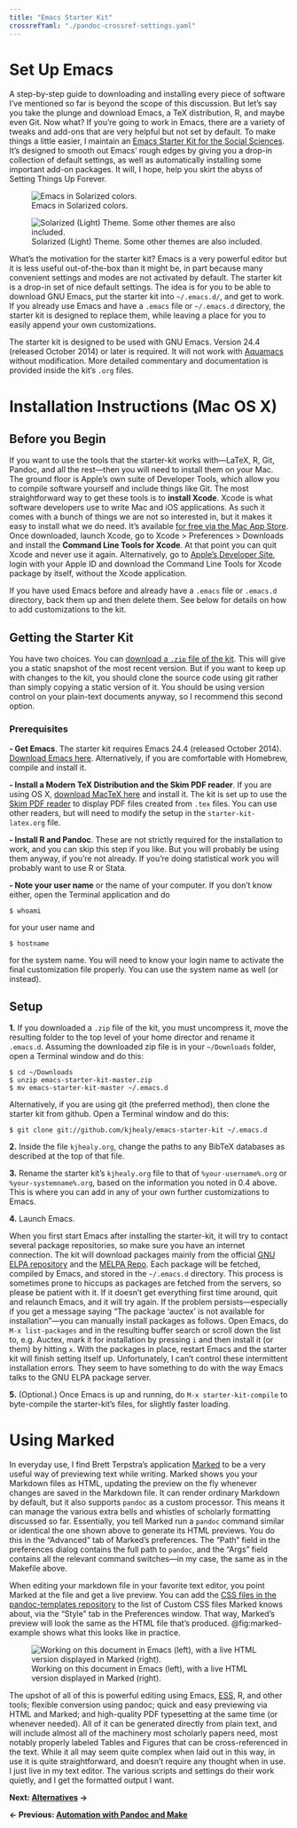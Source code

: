 ```yaml
---
title: "Emacs Starter Kit"
crossrefYaml: "./pandoc-crossref-settings.yaml"
---
```


# Set Up Emacs

A step-by-step guide to downloading and installing every piece of software I've mentioned so far is beyond the scope of this discussion. But let's say you take the plunge and download Emacs, a TeX distribution, R, and maybe even Git. Now what? If you're going to work in Emacs, there are a variety of tweaks and add-ons that are very helpful but not set by default. To make things a little easier, I maintain an [Emacs Starter Kit for the Social Sciences](http://kjhealy.github.com/emacs-starter-kit/). It's designed to smooth out Emacs' rough edges by giving you a drop-in collection of default settings, as well as automatically installing some important add-on packages. It will, I hope, help you skirt the abyss of Setting Things Up Forever.

![Emacs in Solarized colors.](figures/emacs-starter-kit.jpg){#fig:solarized}

![Solarized (Light) Theme. Some other themes are also
included.](figures/emacs-starter-kit-light.png){#fig:solarized-light}

What's the motivation for the starter kit? Emacs is a very powerful
editor but it is less useful out-of-the-box than it might be, in part
because many convenient settings and modes are not activated by default.
The starter kit is a drop-in set of nice default settings. The idea is
for you to be able to download GNU Emacs, put the starter kit into
`~/.emacs.d/`, and get to work. If you already use Emacs and have a
`.emacs` file or `~/.emacs.d` directory, the starter kit is designed to
replace them, while leaving a place for you to easily append your own
customizations.

The starter kit is designed to be used with GNU Emacs. Version 24.4
(released October 2014) or later is required. It will not work with
[Aquamacs](http://aquamacs.org/ "Aquamacs: Emacs for Mac OS X") without
modification. More detailed commentary and documentation is provided
inside the kit's `.org` files.

# Installation Instructions (Mac OS X)

## Before you Begin

If you want to use the tools that the starter-kit works with—LaTeX, R,
Git, Pandoc, and all the rest—then you will need to install them on your
Mac. The ground floor is Apple's own suite of Developer Tools, which
allow you to compile software yourself and include things like Git. The
most straightforward way to get these tools is to **install Xcode**.
Xcode is what software developers use to write Mac and iOS applications.
As such it comes with a bunch of things we are not so interested in, but
it makes it easy to install what we do need. It's available [for free
via the Mac App Store](https://developer.apple.com/xcode/). Once
downloaded, launch Xcode, go to Xcode &gt; Preferences &gt; Downloads
and install the **Command Line Tools for Xcode**. At that point you can
quit Xcode and never use it again. Alternatively, go to [Apple's
Developer Site](https://developer.apple.com/), login with your Apple ID
and download the Command Line Tools for Xcode package by itself, without
the Xcode application.

If you have used Emacs before and already have a `.emacs` file or
`.emacs.d` directory, back them up and then delete them. See below for
details on how to add customizations to the kit.

## Getting the Starter Kit

You have two choices. You can [download a `.zip` file of the
kit](https://github.com/kjhealy/emacs-starter-kit/archive/master.zip).
This will give you a static snapshot of the most recent version. But if
you want to keep up with changes to the kit, you should clone the source
code using git rather than simply copying a static version of it. You
should be using version control on your plain-text documents anyway, so
I recommend this second option.

### Prerequisites

**- Get Emacs**. The starter kit requires Emacs 24.4 (released October
2014). [Download Emacs
here](http://emacsformacosx.com/ "GNU Emacs For Mac OS X").
Alternatively, if you are comfortable with Homebrew, compile and install
it.

**- Install a Modern TeX Distribution and the Skim PDF reader**. If
you are using OS X, [download MacTeX
here](http://www.tug.org/mactex/ "MacTeX - TeX Users Group") and install
it. The kit is set up to use the [Skim PDF
reader](http://skim-app.sourceforge.net) to display PDF files created
from `.tex` files. You can use other readers, but will need to modify
the setup in the `starter-kit-latex.org` file.

**- Install R and Pandoc**. These are not strictly required for the
installation to work, and you can skip this step if you like. But you
will probably be using them anyway, if you're not already. If you're
doing statistical work you will probably want to use R or Stata. 

**- Note your user name** or the name of your computer. If you don't
know either, open the Terminal application and do

    $ whoami

for your user name and

    $ hostname

for the system name. You will need to know your login name to activate
the final customization file properly. You can use the system name as
well (or instead).

## Setup

**1.** If you downloaded a `.zip` file of the kit, you must uncompress
it, move the resulting folder to the top level of your home director and
rename it `.emacs.d`. Assuming the downloaded zip file is in your
`~/Downloads` folder, open a Terminal window and do this:

    $ cd ~/Downloads
    $ unzip emacs-starter-kit-master.zip
    $ mv emacs-starter-kit-master ~/.emacs.d

Alternatively, if you are using git (the preferred method), then clone
the starter kit from github. Open a Terminal window and do this:

    $ git clone git://github.com/kjhealy/emacs-starter-kit ~/.emacs.d

**2.** Inside the file `kjhealy.org`, change the paths to any BibTeX
databases as described at the top of that file.

**3.** Rename the starter kit's `kjhealy.org` file to that of
`%your-username%.org` or `%your-systemname%.org`, based on the
information you noted in 0.4 above. This is where you can add in any of
your own further customizations to Emacs.

**4.** Launch Emacs.

When you first start Emacs after installing the starter-kit, it will try
to contact several package repositories, so make sure you have an
internet connection. The kit will download packages mainly from the
official [GNU ELPA repository](http://http://elpa.gnu.org "Welcome to ELPA") and the [MELPA
Repo](http://melpa.milkbox.net "MELPA"). Each package will be fetched,
compiled by Emacs, and stored in the `~/.emacs.d` directory. This
process is sometimes prone to hiccups as packages are fetched from the
servers, so please be patient with it. If it doesn't get everything
first time around, quit and relaunch Emacs, and it will try again. If
the problem persists—especially if you get a message saying "The package
'auctex' is not available for installation"—you can manually install
packages as follows. Open Emacs, do `M-x list-packages` and in the
resulting buffer search or scroll down the list to, e.g. Auctex, mark it
for installation by pressing `i` and then install it (or them) by
hitting `x`. With the packages in place, restart Emacs and the starter
kit will finish setting itself up. Unfortunately, I can't control these
intermittent installation errors. They seem to have something to do with
the way Emacs talks to the GNU ELPA package server.

**5.** (Optional.) Once Emacs is up and running, do
`M-x starter-kit-compile` to byte-compile the starter-kit's files, for
slightly faster loading.


# Using Marked

In everyday use, I find Brett Terpstra's application [Marked](http://marked2app.com) to be a very useful way of previewing text while writing. Marked shows you your Markdown files as HTML, updating the preview on the fly whenever changes are saved in the Markdown file. It can render ordinary Markdown by default, but it also supports `pandoc` as a custom processor. This means it can manage the various extra bells and whistles of scholarly formatting discussed so far. Essentially, you tell Marked run a `pandoc` command similar or identical the one shown above to generate its HTML previews. You do this in the "Advanced" tab of Marked's preferences. The "Path" field in the preferences dialog contains the full path to `pandoc`, and the "Args" field contains all the relevant command switches---in my case, the same as in the Makefile above.

When editing your markdown file in your favorite text editor, you point Marked at the file and get a live preview. You can add the [CSS files in the pandoc-templates repository](https://github.com/kjhealy/pandoc-templates/blob/master/marked/kultiad-serif.css) to the list of Custom CSS files Marked knows about, via the "Style" tab in the Preferences window. That way, Marked's preview will look the same as the HTML file that's produced. @fig:marked-example shows what this looks like in practice. 

![Working on this document in Emacs (left), with a live HTML version displayed in Marked (right).](figures/emacs-and-marked.png){#fig:marked-example}

The upshot of all of this is powerful editing using Emacs, [ESS](http://ess.r-project.org), R, and other tools; flexible conversion using pandoc; quick and easy previewing via HTML and Marked; and high-quality PDF typesetting at the same time (or whenever needed). All of it can be generated directly from plain text, and will include almost all of the machinery most scholarly papers need, most notably properly labeled Tables and Figures that can be cross-referenced in the text. While it all may seem quite complex when laid out in this way, in use it is quite straightforward, and doesn't require any thought when in use. I just live in my text editor. The various scripts and settings do their work quietly, and I get the formatted output I want. 


**Next: [Alternatives](http://plain-text.co/pros.html)  →**

**← Previous: [Automation with Pandoc and Make](http://plain-text.co/make.html)**
